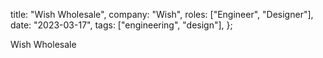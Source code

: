 
  title: "Wish Wholesale",
  company: "Wish",
  roles: ["Engineer", "Designer"],
  date: "2023-03-17",
  tags: ["engineering", "design"],
};

<TrWorkoutPlayerThumbnail active />

Wish Wholesale
